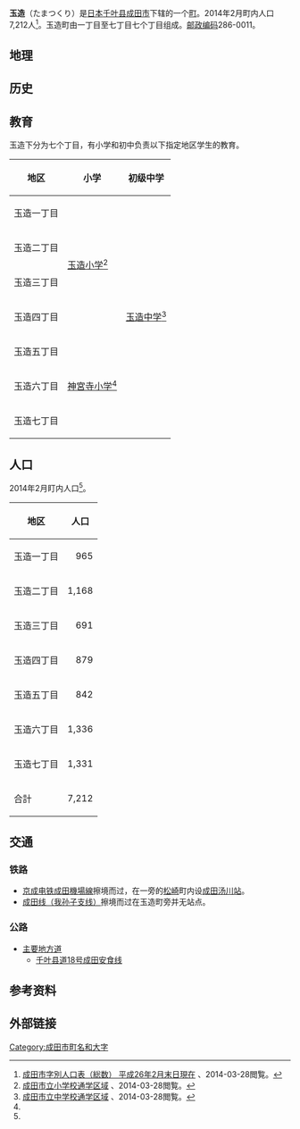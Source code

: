 {{Pathnav|日本|千叶县|成田市}}
{{Infobox Settlement
|official_name = 玉造
|native_name = 
| settlement_type = [[町|町]]
|image_skyline = 
|imagesize = 240px
|image_caption = 
|image_flag = 
|image_seal = 
|image_map = 
|map_caption = 
|subdivision_type = [[國家|國家]]
|subdivision_name = {{JPN}}
|subdivision_type1 = [[都道府县|都道府县]]
|subdivision_name1 = [[File:Flag_of_Chiba_Prefecture.svg|25px]] [[千叶县|千叶县]]
|subdivision_type2 = [[市町村|市町村]]
|subdivision_name2 = [[File:Flag_of_Narita,_Chiba.svg|25px]] [[成田市|成田市]]
|subdivision_type3 = [[地区|地区]]
|subdivision_name3 = [[成田新城|成田新城地区]]
|established_title = 
|established_date =
|government_type = 
|leader_title = 
|leader_name = 
|area_magnitude = 
|area_total_km2 = 
|area_land_km2 = 
|area_urban_km2 = 
|area_metro_km2 = 
|area_metro_sq_mi = 
|population_as_of = 2014年2月
|population_footnotes = 
|population_total = 7,212
|population_urban =
|population_metro =
|population_density_sq_mi = 
|population_density_km2 = 
| timezone = [[日本标准时间|JST]]
| utc_offset = +9
|timezone_DST = 
|utc_offset_DST = 
|pushpin_map = 
|coordinates_type = 
|elevation_footnotes=
|elevation_m = 22
|elevation_ft =
|postal_code_type = [[邮政编码|邮政编码]]
|postal_code = 286-0011
|area_code = 0476
|registration_plate = 成田
|website = 
|footnotes = ※坐标位于玉造社区活动中心
}}

'''玉造'''（たまつくり）是[[日本|日本]][[千叶县|千叶县]][[成田市|成田市]]下辖的一个[[町|町]]。2014年2月町内人口7,212人<ref name="成田市人口">[http://www.city.narita.chiba.jp/DAT/000104358.pdf 成田市字別人口表（総数） 平成26年2月末日現在] {{webarchive|url=https://web.archive.org/web/20140316113528/http://www.city.narita.chiba.jp/DAT/000104358.pdf |date=2014-03-16 }}、2014-03-28閲覧。</ref>。玉造町由一丁目至七丁目七个丁目组成。[[邮政编码|邮政编码]]286-0011。

== 地理 ==
== 历史 ==
== 教育 ==
玉造下分为七个丁目，有小学和初中负责以下指定地区学生的教育。

{| class="wikitable"
! 地区
! 小学
! 初级中学
|-
| 玉造一丁目
| rowspan="4" | [[成田市立玉造小学|玉造小学]]<ref name="成田市小学校">[http://www.city.narita.chiba.jp/sisei/sosiki/gakumu/gakku_syo.html 成田市立小学校通学区域] {{webarchive|url=https://web.archive.org/web/20140615140310/http://www.city.narita.chiba.jp/sisei/sosiki/gakumu/gakku_syo.html |date=2014-06-15 }}、2014-03-28閲覧。</ref>
| rowspan="7" | [[成田市立玉造中学|玉造中学]]<ref name="成田市中学校">[http://www.city.narita.chiba.jp/sisei/sosiki/gakumu/gakku_tyuH25.html 成田市立中学校通学区域] {{webarchive|url=https://web.archive.org/web/20140615140335/http://www.city.narita.chiba.jp/sisei/sosiki/gakumu/gakku_tyuH25.html |date=2014-06-15 }}、2014-03-28閲覧。</ref>
|-
| 玉造二丁目
|-
| 玉造三丁目
|-
| 玉造四丁目
|-
| 玉造五丁目
| rowspan="3" | [[成田市立神宮寺小学|神宮寺小学]]<ref name="成田市小学校"/>
|-
| 玉造六丁目
|-
| 玉造七丁目
|}

== 人口 ==
2014年2月盯内人口<ref name="成田市人口"/>。

{| class="wikitable" style="font-size:small"
! 地区
! 人口
|-
| 玉造一丁目
| style="text-align:right" | 965
|-
| 玉造二丁目
| style="text-align:right" | 1,168
|-
| 玉造三丁目
| style="text-align:right" | 691
|-
| 玉造四丁目
| style="text-align:right" | 879
|-
| 玉造五丁目
| style="text-align:right" | 842
|-
| 玉造六丁目
| style="text-align:right" | 1,336
|-
| 玉造七丁目
| style="text-align:right" | 1,331
|-
| 合計
| style="text-align:right" | 7,212
|}

== 交通 ==
=== 铁路 ===
*[[京成电铁|京成电铁]][[成田機場線|成田機場線]]擦境而过，在一旁的[[松崎_(成田市)|松崎]]町内设[[成田汤川站|成田汤川站]]。
*[[成田线|成田线（我孙子支线）]]擦境而过在玉造町旁并无站点。

=== 公路 ===
* [[主要地方道|主要地方道]]
** [[千叶县道18号成田安食线|千叶县道18号成田安食线]]

== 参考资料 ==

{{reflist}}

== 外部链接 ==

{{Geographic Location
|Centre    = 玉造
|North     = [[松崎_(成田市)|松崎]]
|Northeast = 
|East      = [[山口_(成田市)|山口]]
|Southeast = [[米野_(成田市)|米野]]
|South     = [[吾妻_(成田市)|吾妻]]、[[中台_(成田市)|中台]]
|Southwest = [[船形_(成田市)|船形]]
|West      = [[八代_(成田市)|八代]]
|Northwest = 
|image     = 
}}
{{成田市的町名和大字}}

[[Category:成田市町名和大字|Category:成田市町名和大字]]